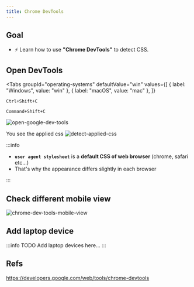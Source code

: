 ```yaml
---
title: Chrome DevTools
---
```



## Goal

- ⚡ Learn how to use **"Chrome DevTools"** to detect CSS.

## Open DevTools

<Tabs
  groupId="operating-systems"
  defaultValue="win"
  values={[
    { label: "Windows", value: "win" },
    { label: "macOS", value: "mac" },
  ]}
>
<TabItem value="win">

```
Ctrl+Shift+C
```

</TabItem>
<TabItem value="mac">

```
Command+Shift+C
```

</TabItem>
</Tabs>

![open-google-dev-tools](https://storage.googleapis.com/coderhackers-assets/the-complete-webdev-with-rails-2020/css-guide/open-google-dev-tools.gif)

You see the applied css
![detect-applied-css](https://storage.googleapis.com/coderhackers-assets/the-complete-webdev-with-rails-2020/css-guide/detect-applied-css.png)

:::info

- **`user agent stylesheet`** is a **default CSS of web browser** (chrome, safari etc...)
- That's why the appearance differs slightly in each browser

:::

## Check different mobile view

![chrome-dev-tools-mobile-view](../../img/20200427_230024.gif)

## Add laptop device

:::info TODO
Add laptop devices here...
:::

## Refs

https://developers.google.com/web/tools/chrome-devtools
